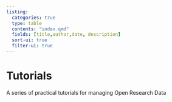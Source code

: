```yaml
---
listing:
  categories: true
  type: table
  contents: "index.qmd"
  fields: [title,author,date, description]
  sort-ui: true
  filter-ui: true
---
```



# Tutorials {.unnumbered}

A series of practical tutorials for managing Open Research Data 

